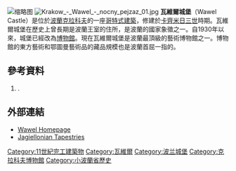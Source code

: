 [[File:Zabudowa_Wzgórza_Wawelskiego_(widok_z_wieży_kościoła_Mariackiego);_A-7;_PL-MA,_Kraków,_Wawel.jpg|缩略图]]
[[File:Krakow_-_Wawel_-_nocny_pejzaz_01.jpg|thumb]]
'''瓦維爾城堡'''（Wawel Castle）是位於[[波蘭|波蘭]][[克拉科夫|克拉科夫]]的一座[[哥特式建築|哥特式建築]]，修建於[[卡齊米日三世|卡齊米日三世]]時期。瓦維爾城堡在歷史上曾長期是波蘭王室的住所，是波蘭的國家象徵之一。自1930年以來，城堡已經改為[[博物館|博物館]]。現在瓦維爾城堡是波蘭最頂級的藝術博物館之一。博物館的東方藝術和鄂圖曼藝術品的藏品規模也是波蘭首屈一指的。
==參考資料==
{{refbegin|colwidth=60em}}
# {{citation|last = Ostrowski| first = Jan K.| title = Cracow| year = 1992| publisher = International Cultural Centre| place =|isbn =83-221-0621-1|language=pl}}.
{{refend}}
==外部連結==
{{Commonscat|Wawel Castle|瓦維爾城堡}}
*[http://www.wawel.krakow.pl/en Wawel Homepage]
*[https://web.archive.org/web/20130129031809/http://www.wawel.krakow.pl/en/index.php?op=22,33 Jagiellonian Tapestries]
{{coord|50.05444|N|19.93658|E|source:placeopedia|display=title}}
{{奥匈帝国王宫}}

[[Category:11世紀完工建築物|Category:11世紀完工建築物]]
[[Category:瓦維爾|Category:瓦維爾]]
[[Category:波兰城堡|Category:波兰城堡]]
[[Category:克拉科夫博物館|Category:克拉科夫博物館]]
[[Category:小波蘭省歷史|Category:小波蘭省歷史]]
